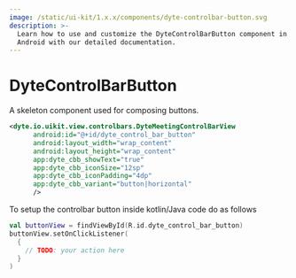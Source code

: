 ```yaml
---
image: /static/ui-kit/1.x.x/components/dyte-controlbar-button.svg
description: >-
  Learn how to use and customize the DyteControlBarButton component in Ospi's
  Android with our detailed documentation.
---
```


# DyteControlBarButton

A skeleton component used for composing buttons.

```xml
<dyte.io.uikit.view.controlbars.DyteMeetingControlBarView
      android:id="@+id/dyte_control_bar_button"
      android:layout_width="wrap_content"
      android:layout_height="wrap_content"
      app:dyte_cbb_showText="true"
      app:dyte_cbb_iconSize="12sp"
      app:dyte_cbb_iconPadding="4dp"
      app:dyte_cbb_variant="button|horizontal"
      />
```

To setup the controlbar button inside kotlin/Java code do as follows

```kotlin
val buttonView = findViewById(R.id.dyte_control_bar_button)
buttonView.setOnClickListener(
  {
    // TODO: your action here
  }
)
```

<head>
  <title>Android DyteControlBarButton</title>
</head>

